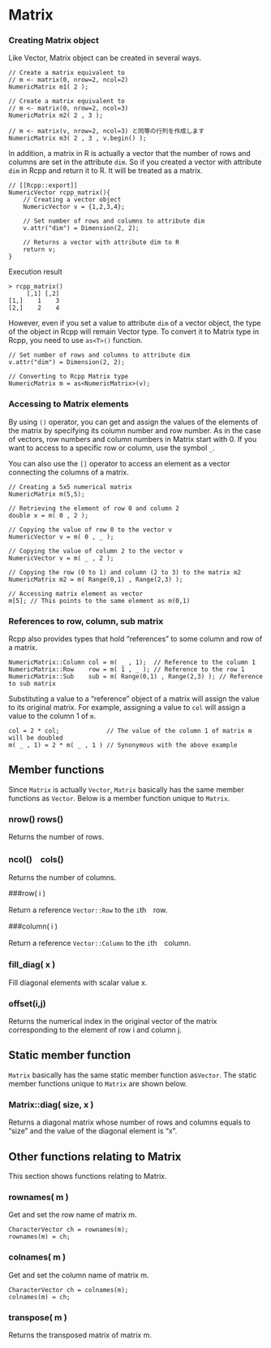 # Matrix

### Creating Matrix object

Like Vector, Matrix object can be created in several ways.

```
// Create a matrix equivalent to
// m <- matrix(0, nrow=2, ncol=2)
NumericMatrix m1( 2 );

// Create a matrix equivalent to
// m <- matrix(0, nrow=2, ncol=3)
NumericMatrix m2( 2 , 3 );

// m <- matrix(v, nrow=2, ncol=3) と同等の行列を作成します
NumericMatrix m3( 2 , 3 , v.begin() );
```

In addition, a matrix in R is actually a vector that the number of rows and columns are set in the attribute `dim`. So if you created a vector with attribute `dim` in Rcpp and return it to R. It will be treated as a matrix.


```
// [[Rcpp::export]]
NumericVector rcpp_matrix(){
    // Creating a vector object
    NumericVector v = {1,2,3,4};

    // Set number of rows and columns to attribute dim
    v.attr("dim") = Dimension(2, 2);

    // Returns a vector with attribute dim to R
    return v;
}
```

Execution result

```
> rcpp_matrix()
     [,1] [,2]
[1,]    1    3
[2,]    2    4
```

However, even if you set a value to attribute `dim` of a vector object, the type of the object in Rcpp will remain Vector type. To convert it to Matrix type in Rcpp, you need to use `as<T>()` function.

```
// Set number of rows and columns to attribute dim
v.attr("dim") = Dimension(2, 2);

// Converting to Rcpp Matrix type
NumericMatrix m = as<NumericMatrix>(v);
```

### Accessing to Matrix elements

By using `()` operator, you can get and assign the values of the elements of the matrix by specifying its column number and row number. As in the case of vectors, row numbers and column numbers in Matrix start with 0. If you want to access to a specific row or column, use the symbol `_`.

You can also use the `[]` operator to access an element as a vector connecting the columns of a matrix.



```
// Creating a 5x5 numerical matrix
NumericMatrix m(5,5);

// Retrieving the element of row 0 and column 2
double x = m( 0 , 2 );

// Copying the value of row 0 to the vector v
NumericVector v = m( 0 , _ );

// Copying the value of column 2 to the vector v
NumericVector v = m( _ , 2 );

// Copying the row (0 to 1) and column (2 to 3) to the matrix m2
NumericMatrix m2 = m( Range(0,1) , Range(2,3) );

// Accessing matrix element as vector
m[5]; // This points to the same element as m(0,1)
```


### References to row, column, sub matrix

Rcpp also provides types that hold "references" to some column and row of a matrix.

```
NumericMatrix::Column col = m( _ , 1);  // Reference to the column 1
NumericMatrix::Row    row = m( 1 , _ ); // Reference to the row 1
NumericMatrix::Sub    sub = m( Range(0,1) , Range(2,3) ); // Reference to sub matrix
```
Substituting a value to a "reference" object of a matrix will assign the value to its original matrix. For example, assigning a value to `col` will assign a value to the column 1 of `m`.

```
col = 2 * col;             // The value of the column 1 of matrix m will be doubled
m( _ , 1) = 2 * m( _ , 1 ) // Synonymous with the above example
```




## Member functions

Since `Matrix` is actually `Vector`, `Matrix` basically has the same member functions as `Vector`. Below is a member function unique to `Matrix`.

### nrow() rows()

Returns the number of rows.

### ncol()　cols()

Returns the number of columns.

###row( i )

Return a reference `Vector::Row` to the `i`th　row.

###column( i )

Return a reference `Vector::Column` to the `i`th　column.

### fill_diag( x )

Fill diagonal elements with scalar value x.

### offset(i,j)

Returns the numerical index in the original vector of the matrix corresponding to the element of row i and column j.



## Static member function

`Matrix` basically has the same static member function as` Vector`. The static member functions unique to `Matrix` are shown below.

### Matrix::diag( size, x )

Returns a diagonal matrix whose number of rows and columns equals to "size" and the value of the diagonal element is "x".



## Other functions relating to Matrix

This section shows functions relating to Matrix.

### rownames( m )

Get and set the row name of matrix m.

```
CharacterVector ch = rownames(m);
rownames(m) = ch;
```

### colnames( m )

Get and set the column name of matrix m.

```
CharacterVector ch = colnames(m);
colnames(m) = ch;
```


### transpose( m )

Returns the transposed matrix of matrix m.
